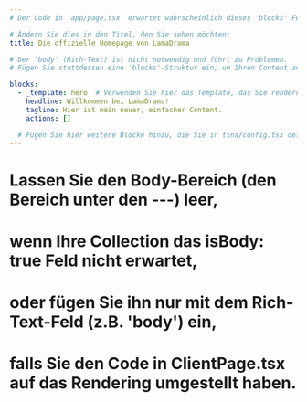 ```yaml
---
# Der Code in 'app/page.tsx' erwartet wahrscheinlich dieses 'blocks' Feld.

# Ändern Sie dies in den Titel, den Sie sehen möchten:
title: Die offizielle Homepage von LamaDrama

# Der 'body' (Rich-Text) ist nicht notwendig und führt zu Problemen.
# Fügen Sie stattdessen eine 'blocks'-Struktur ein, um Ihren Content anzuzeigen.

blocks:
  - _template: hero  # Verwenden Sie hier das Template, das Sie rendern möchten
    headline: Willkommen bei LamaDrama!
    tagline: Hier ist mein neuer, einfacher Content.
    actions: []

  # Fügen Sie hier weitere Blöcke hinzu, die Sie in tina/config.tsx definiert haben.
---
```

# Lassen Sie den Body-Bereich (den Bereich unter den ---) leer,
# wenn Ihre Collection das isBody: true Feld nicht erwartet,
# oder fügen Sie ihn nur mit dem Rich-Text-Feld (z.B. 'body') ein,
# falls Sie den Code in ClientPage.tsx auf das Rendering umgestellt haben.

